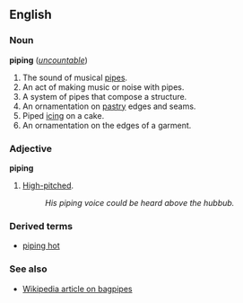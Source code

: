 ==English==
=== Noun ===
'''piping''' (''[[uncountable]]'')

#The sound of musical [[pipe]]s.
#An act of making music or noise with pipes.
#A system of pipes that compose a structure.
#An ornamentation on [[pastry]] edges and seams.
#Piped [[icing]] on a cake.
#An ornamentation on the edges of a garment.

===Adjective===
'''piping'''

#[[High-pitched]].
#:''His piping voice could be heard above the hubbub.''

=== Derived terms ===
*[[piping hot]]

===See also===
*[[:w:bagpipes|Wikipedia article on bagpipes]]